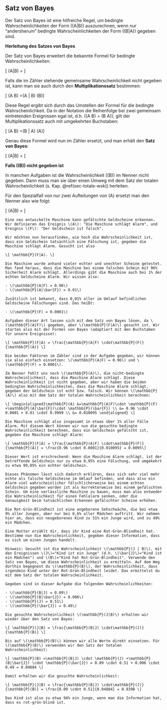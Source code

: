 ## Satz von Bayes {#sec-bayes}

Der Satz von Bayes ist eine hilfreiche Regel, um bedingte Wahrscheinlichkeiten der Form \(\mathbb{P}(A|B)\) auszurechnen, wenn nur "andersherum" bedingte Wahrscheinlichkeiten der Form \(\mathbb{P}(B|A)\) gegeben sind.

**Herleitung des Satzes von Bayes**

Der Satz von Bayes erweitert die bekannte Formel für bedingte Wahrscheinlichkeiten:

\[ \mathbb{P}(A|B) = \frac{\mathbb{P}(A \cap B)}{\mathbb{P}(B)} \]

Falls die im Zähler stehende gemeinsame Wahrscheinlichkeit nicht gegeben ist, kann man sie auch durch den **Multiplikationssatz** bestimmen:

\[ \mathbb{P}(A \cap B) =\mathbb{P}(A | B) \cdot\mathbb{P}(B)\]

Diese Regel ergibt sich durch das Umstellen der Formel für die bedingte Wahrscheinlichkeit. Da in der Notation die Reihenfolge bei zwei gemeinsam eintretenden Ereignissen egal ist, d.h. \(\mathbb{P}(A \cap B) = \mathbb{P}(B \cap A)\), gilt der Multiplikationssatz auch mit umgekehrten Buchstaben:

\[ \mathbb{P}(A \cap B) =\mathbb{P}(B | A) \cdot\mathbb{P}(A)\]

Genau diese Formel wird nun im Zähler ersetzt, und man erhält den **Satz von Bayes**:

\[ \mathbb{P}(A|B) = \frac{\mathbb{P}(B | A) \cdot\mathbb{P}(A)}{\mathbb{P}(B)} \]

**Falls \(\mathbb{P}(B)\) nicht gegeben ist**

In manchen Aufgaben ist die Wahrscheinlichkeit \(\mathbb{P}(B)\) im Nenner nicht gegeben. Dann muss man sie über einen Umweg mit dem Satz der totalen Wahrscheinlichkeit (s. Kap. \@ref(sec-totale-wsk)) herleiten.

Für den Spezialfall von nur zwei Aufteilungen von \(A\) ersetzt man den Nenner also wie folgt:

\[ \mathbb{P}(A|B) = \frac{\mathbb{P}(B | A) \cdot\mathbb{P}(A)}{\mathbb{P}(B|A) \cdot \mathbb{P}(A) +\mathbb{P}(B|\bar{A}) \cdot \mathbb{P}(\bar{A})} \]

```exercise

Eine neu entwickelte Maschine kann gefälschte Geldscheine erkennen. Wir definieren das Ereignis \(A\): "Die Maschine schlägt Alarm", und Ereignis \(F\): "Der Geldschein ist falsch".

Wir möchten nun herausfinden, wie hoch die Wahrscheinlichkeit ist, dass ein Geldschein tatsächlich eine Fälschung ist, gegeben die Maschine schlägt Alarm. Gesucht ist also

\[ \mathbb{P}(F|A). \]

Die Maschine wurde anhand vieler echter und unechter Scheine getestet. Man fand heraus, dass die Maschine bei einem falschen Schein mit 96% Sicherheit Alarm schlägt. Allerdings gibt die Maschine auch bei 1% der echten Geldscheine Alarm. Wir wissen also:

- \(\mathbb{P}(A|F) = 0.96\)
- \(\mathbb{P}(A|\bar{F}) = 0.01\)

Zusätzlich ist bekannt, dass 0,01% aller im Umlauf befindlichen Geldscheine Fälschungen sind. Das heißt:

- \(\mathbb{P}(F) = 0.0001\)

```

```solution

Aufgaben dieser Art lassen sich mit dem Satz von Bayes lösen, da \(\mathbb{P}(A|F)\) gegeben, aber \(\mathbb{P}(F|A)\) gesucht ist. Wir starten also mit der Formel von Bayes (adaptiert mit den Buchstaben für unsere Ereignisse):

\[ \mathbb{P}(F|A) = \frac{\mathbb{P}(A|F) \cdot\mathbb{P}(F)}{\mathbb{P}(A)} \]

Die beiden Faktoren im Zähler sind in der Aufgabe gegeben, wir können sie also einfach einsetzen: \(\mathbb{P}(A|F) = 0.96\) und \(\mathbb{P}(F) = 0.0001\).

Im Nenner fehlt uns noch \(\mathbb{P}(A)\), die nicht-bedingte Wahrscheinlichkeit, dass die Maschine Alarm schlägt. Diese Wahrscheinlichkeit ist nicht gegeben, aber wir haben die beiden bedingten Wahrscheinlichkeiten, dass die Maschine Alarm schlägt, gegeben der Geldschein ist echt bzw. falsch. Wir können \(\mathbb{P}(A)\) also mit dem Satz der totalen Wahrscheinlichkeit berechnen:

\[ \begin{aligned}\mathbb{P}(A) &=\mathbb{P}(A|F)\cdot \mathbb{P}(F) +\mathbb{P}(A|\bar{F})\cdot \mathbb{P}(\bar{F}) \\ &= 0.96 \cdot 0.0001 + 0.01 \cdot 0.9999 \\ &= 0.010095 \end{aligned} \]

Die Maschine schlägt also insgesamt in etwas über 1% aller Fälle Alarm. Mit diesem Wert können wir nun die gesuchte bedingte Wahrscheinlichkeit berechnen, dass ein Geldschein gefälscht ist, gegeben die Maschine schlägt Alarm:

\[ \mathbb{P}(F|A) = \frac{\mathbb{P}(A|F) \cdot\mathbb{P}(F)}{\mathbb{P}(A)} = \frac{0.96 \cdot 0.0001}{0.010095} = 0.0095\]

Dieser Wert ist erschreckend: Wenn die Maschine Alarm schlägt, ist der betreffende Geldschein nur zu etwa 0,95% eine Fälschung, und umgekehrt zu etwa 99,05% ein echter Geldschein.

Dieses Phänomen lässt sich dadurch erklären, dass sich sehr viel mehr echte als falsche Geldscheine im Umlauf befinden, und dass also ein Alarm viel wahrscheinlicher fälschlicherweise bei einem echten Geldschein gegeben worden ist als korrekterweise bei einem gefälschten Schein. Um eine verlässliche Maschine zu bauen, muss man also entweder die Wahrscheinlichkeit für einen Fehlalarm senken, oder die Genauigkeit beim tatsächlichen Erkennen gefälschter Scheine erhöhen.

```

```exercise

Die Rot-Grün-Blindheit ist eine angeborene Sehschwäche, die bei etwa 9% aller Jungen, aber nur bei 0,6% aller Mädchen auftritt. Wir nehmen hier an, dass ein neugeborenes Kind zu 51% ein Junge wird, und zu 49% ein Mädchen.

Eine Mutter erzählt dir, dass ihr Kind eine Rot-Grün-Blindheit hat. Bestimme nun die Wahrscheinlichkeit, gegeben dieser Information, dass es sich um einen Jungen handelt.

Hinweis: Gesucht ist die Wahrscheinlichkeit \(\mathbb{P}(J | B)\), mit den Ereignissen \(J\)="Kind ist ein Junge" (d.h. \(\bar{J}\)="Kind ist ein Mädchen") und \(B\)="Kind hat Rot-Grün-Blindheit". Verwende den Satz von Bayes, um diese Wahrscheinlichkeit zu ermitteln. Auf dem Weg dorthin begegnest du \(\mathbb{P}(B)\), der Wahrscheinlichkeit, dass irgendein Kind unter der Rot-Grün-Blindheit leidet. Das ermittelst du mit dem Satz der totalen Wahrscheinlichkeit.

```

```solution

Gegeben sind in dieser Aufgabe die folgenden Wahrscheinlichkeiten:

- \(\mathbb{P}(B|J) = 0.09\)
- \(\mathbb{P}(B|\bar{J}) = 0.006\)
- \(\mathbb{P}(J) = 0.51\)
- \(\mathbb{P}(\bar{J}) = 0.49\)

Die gesuchte Wahrscheinlichkeit \(\mathbb{P}(J|B)\) erhalten wir wieder über den Satz von Bayes:

\[ \mathbb{P}(J|B) = \frac{\mathbb{P}(B|J) \cdot\mathbb{P}(J)}{\mathbb{P}(B)} \]

Bis auf \(\mathbb{P}(B)\) können wir alle Werte direkt einsetzen. Für \(\mathbb{P}(B)\) verwenden wir den Satz der totalen Wahrscheinlichkeit:

\[ \mathbb{P}(B) =\mathbb{P}(B|J) \cdot \mathbb{P}(J) +\mathbb{P}(B|\bar{J}) \cdot \mathbb{P}(\bar{J}) = 0.09 \cdot 0.51 + 0.006 \cdot 0.49 = 0.04884 \]

Damit erhalten wir die gesuchte Wahrscheinlichkeit:

\[ \mathbb{P}(J|B) = \frac{\mathbb{P}(B|J) \cdot\mathbb{P}(J)}{\mathbb{P}(B)} = \frac{0.09 \cdot 0.51}{0.04884} = 0.9398 \]

Das Kind ist also zu etwa 94% ein Junge, wenn man die Information hat, dass es rot-grün-blind ist.

```